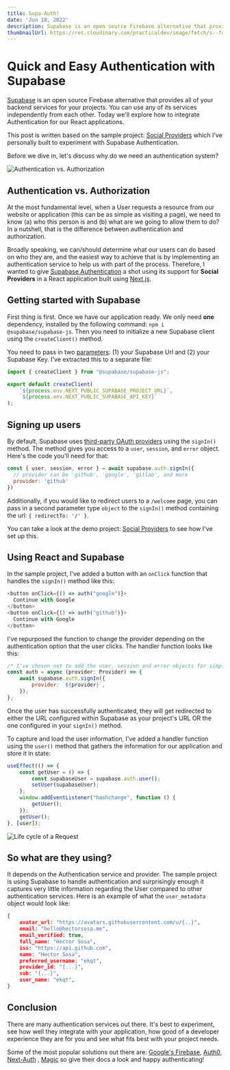 ```yaml
---
title: Supa-Auth!
date: 'Jun 18, 2022'
description: Supabase is an open source Firebase alternative that provides all of your backend services for your...
thumbnailUrl: https://res.cloudinary.com/practicaldev/image/fetch/s--faL6XS58--/c_imagga_scale,f_auto,fl_progressive,h_420,q_auto,w_1000/https://dev-to-uploads.s3.amazonaws.com/uploads/articles/08gcj3yocoq55cttg523.png
---
```


# Quick and Easy Authentication with Supabase

[Supabase](https://supabase.com) is an open source Firebase alternative that provides all of your backend services for your projects. You can use any of its services independently from each other. Today we'll explore how to integrate Authentication for our React applications.

This post is written based on the sample project: [Social Providers](https://social-providers.vercel.app/) which I've personally built to experiment with Supabase Authentication.

Before we dive in, let's discuss why do we need an authentication system?

![Authentication vs. Authorization](https://res.cloudinary.com/dmca9ldbv/image/upload/v1655580582/blog/authentication-with-supabase/auth-vs-auth_obsdmr.png)

## Authentication vs. Authorization

At the most fundamental level, when a User requests a resource from our website or application (this can be as simple as visiting a page), we need to know (a) who this person is and (b) what are we going to allow them to do? In a nutshell, that is the difference between authentication and authorization. 

Broadly speaking, we can/should determine what our users can do based on who they are, and the easiest way to achieve that is by implementing an authentication service to help us with part of the process. Therefore, I wanted to give [Supabase Authentication](https://supabase.com/docs/guides/auth) a shot using its support for **Social Providers** in a React application built using [Next.js](https://nextjs.org/).

## Getting started with Supabase

First thing is first. Once we have our application ready. We only need **one** dependency, installed by the following command: `npm i @supabase/supabase-js`. Then you need to initialize a new Supabase client using the `createClient()` method.  

You need to pass in two [parameters](https://supabase.com/docs/reference/javascript/initializing#parameters): (1) your Supabase Url and (2) your Supabase Key. I've extracted this to a separate file:

```javascript showLineNumbers
import { createClient } from "@supabase/supabase-js";

export default createClient(
    `${process.env.NEXT_PUBLIC_SUPABASE_PROJECT_URL}`,
    `${process.env.NEXT_PUBLIC_SUPABASE_API_KEY}`
);
```

## Signing up users

By default, Supabase uses [third-party OAuth providers](https://supabase.com/docs/guides/auth#providers) using the `signIn()` method. The method gives you access to a `user`, `session`, and `error` object. Here's the code you'll need for that:

```javascript showLineNumbers
const { user, session, error } = await supabase.auth.signIn({
  // provider can be 'github', 'google', 'gitlab', and more
  provider: 'github'
})
```

Additionally, if you would like to redirect users to a `/welcome` page, you can pass in a second parameter type `object` to the `signIn()` method containing the url: `{ redirectTo: '/' }`.

You can take a look at the demo project: [Social Providers](https://social-providers.vercel.app/) to see how I've set up this.

## Using React and Supabase

In the sample project, I've added a button with an `onClick` function that handles the `signIn()` method like this:

```javascript showLineNumbers
<button onClick={() => auth("google")}>
  Continue with Google
</button>
<button onClick={() => auth("github")}>
  Continue with Google
</button>
```

I've repurposed the function to change the provider depending on the authentication option that the user clicks. The handler function looks like this:

```javascript showLineNumbers
/* I've chosen not to add the user, session and error objects for simplicity */
const auth = async (provider: Provider) => {
    await supabase.auth.signIn({
        provider: `${provider}`,
    });
};
```

Once the user has successfully authenticated, they will get redirected to either the URL configured within Supabase as your project's URL OR the one configured in your `signIn()` method.

To capture and load the user information, I've added a handler function using the `user()` method that gathers the information for our application and store it in state:

```javascript showLineNumbers
useEffect(() => {
    const getUser = () => {
        const supabaseUser = supabase.auth.user();
        setUser(supabaseUser);
    };
    window.addEventListener("hashchange", function () {
        getUser();
    });
    getUser();
}, [user]);
```

![Life cycle of a Request](https://res.cloudinary.com/dmca9ldbv/image/upload/v1655580582/blog/authentication-with-supabase/auth-vs-auth_obsdmr.png)

## So what are they using?

It depends on the Authentication service and provider. The sample project is using Supabase to handle authentication and surprisingly enough it captures very little information regarding the User compared to other authentication services. Here is an example of what the `user_metadata` object would look like:

```json showLineNumbers
{
    avatar_url: "https://avatars.githubusercontent.com/u/{..}",
    email: "hello@hectorsosa.me",
    email_verified: true,
    full_name: "Hector Sosa",
    iss: "https://api.github.com",
    name: "Hector Sosa",
    preferred_username: "ekqt",
    provider_id: "{...}",
    sub: "{...}",
    user_name: "ekqt",
}
```

## Conclusion

There are many authentication services out there. It's best to experiment, see how well they integrate with your application, how good of a developer experience they are for you and see what fits best with your project needs.

Some of the most popular solutions out there are: [Google's Firebase](https://firebase.google.com/docs/auth/web/start), [Auth0](https://auth0.com/authentication), [Next-Auth](https://next-auth.js.org/) , [Magic](https://magic.link/docs/home) so give their docs a look and happy authenticating!